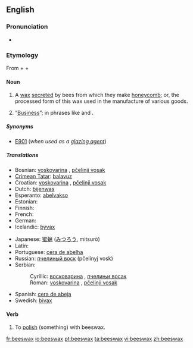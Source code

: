 ==English==
{{wikipedia}}

===Pronunciation===
* {{audio|en-us-beeswax.ogg|Audio (US)}}

===Etymology===
From {{term|bees}} + {{term|'s}} + {{term|wax}}

====Noun====
{{rfc-level|Noun at L4+ not in L3 Ety section|lang=en}}
{{en-noun|sg=[[bee]]s[[wax]]|es}}

# A [[wax]] [[secrete]]d by bees from which they make [[honeycomb]]; or, the processed form of this wax used in the manufacture of various goods.
# {{colloquial}} “[[business|Business]]”; in phrases like {{term|mind your own beeswax}} and {{term|none of your beeswax}}.

=====Synonyms=====
* [[E901]] (''when used as a [[glazing agent]]'')

=====Translations=====
{{trans-top|wax secreted by bees}}
* Bosnian: [[voskovarina]] {{f}}, [[pčelinji vosak]] {{m}}
* [[Crimean Tatar]]: [[balavuz]]
* Croatian: [[voskovarina]] {{f}}, [[pčelinji vosak]] {{m}}
* Dutch: [[bijenwas]] {{m}}
* Esperanto: [[abelvakso]]
* Estonian: {{t|et|mesilasvaha}}
* Finnish: {{t-|fi|mehiläisvaha}}
* French: {{t+|fr|cire d'abeille|f}}
* German: {{t+|de|Bienenwachs|n}}
* Icelandic: [[bývax]] {{n}}
{{trans-mid}}
* Japanese: [[蜜蝋]] ([[みつろう]], mitsurō)
* Latin: {{t-|la|cera|f}}
* Portuguese: [[cera de abelha]] {{f}}
* Russian: [[пчелиный воск]] (pčelínyj vosk) {{m}}
* Serbian:
*: Cyrillic: [[восковарина]] {{f}}, [[пчелињи восак]] {{m}}
*: Roman: [[voskovarina]] {{f}}, [[pčelinji vosak]] {{m}}
* Spanish: [[cera de abeja]] {{f}}
* Swedish: [[bivax]] {{n}}
{{trans-bottom}}

====Verb====
{{en-verb|beeswax|es}}

# To [[polish]] (something) with beeswax.

[[fr:beeswax]]
[[io:beeswax]]
[[pt:beeswax]]
[[ta:beeswax]]
[[vi:beeswax]]
[[zh:beeswax]]